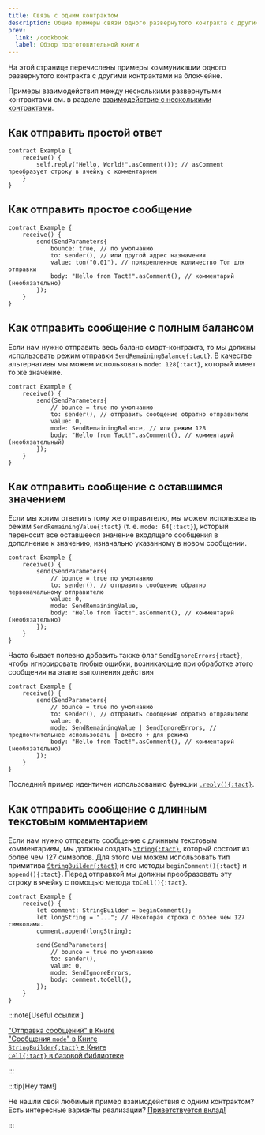 ```yaml
---
title: Связь с одним контрактом
description: Общие примеры связи одного развернутого контракта с другими контрактами на блокчейне
prev:
  link: /cookbook
  label: Обзор подготовительной книги
---
```


На этой странице перечислены примеры коммуникации одного развернутого контракта с другими контрактами на блокчейне.

Примеры взаимодействия между несколькими развернутыми контрактами см. в разделе [взаимодействие с несколькими контрактами](/ru/cookbook/multi-communication).

## Как отправить простой ответ

```tact
contract Example {
    receive() {
        self.reply("Hello, World!".asComment()); // asComment преобразует строку в ячейку с комментарием
    }
}
```

## Как отправить простое сообщение

```tact
contract Example {
    receive() {
        send(SendParameters{
            bounce: true, // по умолчанию
            to: sender(), // или другой адрес назначения
            value: ton("0.01"), // прикрепленное количество Ton для отправки
            body: "Hello from Tact!".asComment(), // комментарий (необязательно)
        });
    }
}
```

## Как отправить сообщение с полным балансом

Если нам нужно отправить весь баланс смарт-контракта, то мы должны использовать режим отправки `SendRemainingBalance{:tact}`. В качестве альтернативы мы можем использовать `mode: 128{:tact}`, который имеет то же значение.

```tact
contract Example {
    receive() {
        send(SendParameters{
            // bounce = true по умолчанию
            to: sender(), // отправить сообщение обратно отправителю
            value: 0,
            mode: SendRemainingBalance, // или режим 128
            body: "Hello from Tact!".asComment(), // комментарий (необязательный)
        });
    }
}
```

## Как отправить сообщение с оставшимся значением

Если мы хотим ответить тому же отправителю, мы можем использовать режим `SendRemainingValue{:tact}` (т. е. `mode: 64{:tact}`), который переносит все оставшееся значение входящего сообщения в дополнение к значению, изначально указанному в новом сообщении.

```tact
contract Example {
    receive() {
        send(SendParameters{
            // bounce = true по умолчанию
            to: sender(), // отправить сообщение обратно первоначальному отправителю
            value: 0,
            mode: SendRemainingValue,
            body: "Hello from Tact!".asComment(), // комментарий (необязательно)
        });
    }
}
```

Часто бывает полезно добавить также флаг `SendIgnoreErrors{:tact}`, чтобы игнорировать любые ошибки, возникающие при обработке этого сообщения на этапе выполнения действия

```tact
contract Example {
    receive() {
        send(SendParameters{
            // bounce = true по умолчанию
            to: sender(), // отправить сообщение обратно отправителю
            value: 0,
            mode: SendRemainingValue | SendIgnoreErrors, // предпочтительнее использовать | вместо + для режима
            body: "Hello from Tact!".asComment(), // комментарий (необязательно)
        });
    }
}
```

Последний пример идентичен использованию функции [`.reply(){:tact}`](#how-to-make-a-basic-reply).

## Как отправить сообщение с длинным текстовым комментарием

Если нам нужно отправить сообщение с длинным текстовым комментарием, мы должны создать [`String{:tact}`](/ru/book/types#primitive-types), который состоит из более чем $127$ символов. Для этого мы можем использовать тип примитива [`StringBuilder{:tact}`](/ru/book/types#primitive-types) и его методы `beginComment(){:tact}` и `append(){:tact}`. Перед отправкой мы должны преобразовать эту строку в ячейку с помощью метода `toCell(){:tact}`.

```tact
contract Example {
    receive() {
        let comment: StringBuilder = beginComment();
        let longString = "..."; // Некоторая строка с более чем 127 символами.
        comment.append(longString);

        send(SendParameters{
            // bounce = true по умолчанию
            to: sender(),
            value: 0,
            mode: SendIgnoreErrors,
            body: comment.toCell(),
        });
    }
}
```

:::note[Useful ссылки:]

  ["Отправка сообщений" в Книге](/ru/book/send#send-message)\
  ["Cообщения `mode`" в Книге](/ru/book/message-mode)\
  [`StringBuilder{:tact}` в Книге](/ru/book/types#primitive-types)\
  [`Cell{:tact}`  в базовой библиотеке](/ru/ref/core-cells)

:::

:::tip[Hey там!]

  Не нашли свой любимый пример взаимодействия с одним контрактом? Есть интересные варианты реализации? [Приветствуется вклад!](https://github.com/tact-lang/tact/issues)

:::
